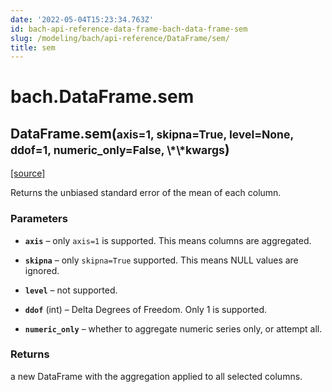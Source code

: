 ```yaml
---
date: '2022-05-04T15:23:34.763Z'
id: bach-api-reference-data-frame-bach-data-frame-sem
slug: /modeling/bach/api-reference/DataFrame/sem/
title: sem
---
```


# bach.DataFrame.sem

<div className="method">

<h2 className="signature-method"><span className="additional-name">DataFrame.</span><span className="name">sem(</span><small className="parameter-list"><span className="parameter" id="axis">axis=1</span>, <span className="parameter" id="skipna">skipna=True</span>, <span className="parameter" id="level">level=None</span>, <span className="parameter" id="ddof">ddof=1</span>, <span className="parameter" id="numeric_only">numeric_only=False</span>, <span className="parameter" id="**">\*\*kwargs</span></small>)</h2>


&#8203;<span className="view-source">[[source]](https://github.com/objectiv/objectiv-analytics/blob/main/bach/bach/dataframe.py)</span>

<div className="content">

Returns the unbiased standard error of the mean of each column.


### Parameters

* **`axis`** – only `axis=1` is supported. This means columns are aggregated.


* **`skipna`** – only `skipna=True` supported. This means NULL values are ignored.


* **`level`** – not supported.


* **`ddof`** (int) – Delta Degrees of Freedom. Only 1 is supported.


* **`numeric_only`** – whether to aggregate numeric series only, or attempt all.





### Returns

a new DataFrame with the aggregation applied to all selected columns.



</div>


</div>

